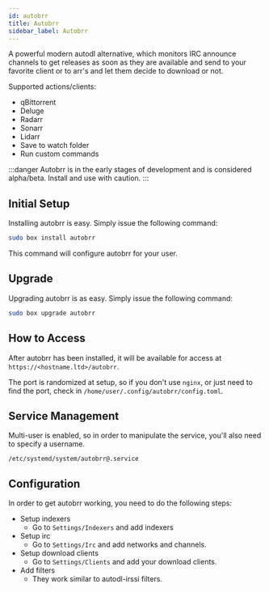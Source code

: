 ```yaml
---
id: autobrr
title: Autobrr
sidebar_label: Autobrr
---
```


A powerful modern autodl alternative, which monitors IRC announce channels to get releases as soon as they are available and send to your favorite client or to arr's and let them decide to download or not.

Supported actions/clients:
* qBittorrent
* Deluge
* Radarr
* Sonarr
* Lidarr
* Save to watch folder
* Run custom commands

:::danger
Autobrr is in the early stages of development and is considered alpha/beta.
Install and use with caution.
:::

## Initial Setup

Installing autobrr is easy. Simply issue the following command:

```bash main
sudo box install autobrr
```

This command will configure autobrr for your user.

## Upgrade

Upgrading autobrr is as easy. Simply issue the following command:

```bash main
sudo box upgrade autobrr
```

## How to Access

After autobrr has been installed, it will be available for access at `https://<hostname.ltd>/autobrr`.

The port is randomized at setup, so if you don't use `nginx`, or just need to find the port, check in `/home/user/.config/autobrr/config.toml`.

## Service Management

Multi-user is enabled, so in order to manipulate the service, you'll also need to specify a username.

```
/etc/systemd/system/autobrr@.service
```


<SystemdTabs service="autobrr@<username>" />

## Configuration

In order to get autobrr working, you need to do the following steps:

- Setup indexers
  - Go to `Settings/Indexers` and add indexers
- Setup irc
  - Go to `Settings/Irc` and add networks and channels.
- Setup download clients
  - Go to `Settings/Clients` and add your download clients.
- Add filters
  - They work similar to autodl-irssi filters.

